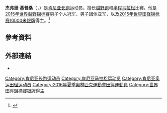 {{noteTA
|T=zh-hans:杰弗里·基普桑;zh-hant:傑弗里·基普桑;zh-cn:杰弗里·基普桑;zh-tw:傑佛瑞·吉普桑;zh-hk:謝菲·甘普生;
|1=zh-hans:杰弗里;zh-hant:傑弗里;zh-cn:杰弗里;zh-tw:傑佛瑞;zh-hk:謝菲;
|2=zh-hans:基普桑;zh-hant:基普桑;zh-cn:基普桑;zh-tw:吉普桑;zh-hk:甘普生;
}}
{{Infobox sportsperson
| name                      = Geoffrey Kipsang Kamworor
| image                     = 10000 m men final Beijing 2015.jpg
| image_size                = 
| alt                       = 
| caption                   = 
| headercolor               = 
| real_name                 = 
| native_name               = 
| native_name_lang          = 
| romanizedname             = 
| english_name              = 
| birth_name                = 
| nickname                  = 
| nationality               = {{KEN}}
| national_team             = {{KEN}}
| ethnicity                 = 
| hometown                  = 
| citizenship               = 
| birth_date                = {{Birth date and age|year=1992|month=11|day=22}}
| birth_place               = {{KEN}}裂谷省Chepkorio
| death_date                = 
| death_place               = 
| resting_place             = 
| resting_place_coordinates = 
| monuments                 = 
| residence                 = {{KEN}}裂谷省
| education                 = 
| alma_mater                = 
| occupation                = 
| years_active              = 2010 -
| employer                  = 
| agent                     = 
| height                    = {{height|m=1.72}}
| weight                    = {{weight|kg=58}}
| spouse                    = 
| life_partner              = 
| other_interests           = 
| website                   = 
| module                    = 
| country                   = {{KEN}}
| sport                     = 田徑
| disability                = 
| disability_class          = 
| rank                      = 
| event                     = 中長跑、長跑
| universityteam            = 
| collegeteam               = 
| league                    = 
| league_type               = 
| club                      = 
| team                      = 
| turnedpro                 = 
| partner                   = 
| former_partner            = 
| coach                     = Patrick Sang
| retired                   = 
| coaching                  = 
| module2                   = 
| worlds                    = 
{{ubl
|'''2011年IAAF世界越野錦標賽（U20 Race）'''：第一名
|'''2011年IAAF世界越野錦標賽（U20 Race）'''：Team第一名
|'''2014年世界半程馬拉松錦標賽'''：半程馬拉松第一名
|'''2014年世界半程馬拉松錦標賽'''：Team第二名
|'''2015年IAAF世界越野錦標賽（Senior Race）'''：第一名
|'''2015年IAAF世界越野錦標賽（Senior Race）'''：Team第二名
|'''2015年世界田徑錦標賽'''：10000公尺第二名
|'''2016年世界半程馬拉松錦標賽'''：半程馬拉松第一名
|'''2016年世界半程馬拉松錦標賽'''：Team第一名
|'''2017年IAAF世界越野錦標賽（Senior Race）'''：第一名
|'''2017年IAAF世界越野錦標賽（Senior Race）'''：Team第二名
|'''2017年世界田徑錦標賽'''：10000公尺第六名
|'''2018年世界半程馬拉松錦標賽'''：半程馬拉松第一名
|'''2018年世界半程馬拉松錦標賽'''：Team第二名
}}
| regionals                 = 
| nationals                 = 
{{ubl
|'''2011年Prefontaine經典賽'''：10000公尺第十名
|'''2015年Prefontaine經典賽'''：10000公尺第三名
|'''2016年Prefontaine經典賽'''：5000公尺第二名
|'''2017年Prefontaine經典賽'''：5000公尺第三名
}}
| olympics                  = 
{{ubl
|'''2016年夏季奧林匹克運動會'''：10000公尺第11名
}}
| paralympics               = 
| highestranking            = 
| pb                        = 
{{ubl
|'''1500公尺'''：3分48.15秒 （2010年）
|'''3000公尺'''：7分51.55秒 （2017年）
|'''5000公尺'''：12分59.98秒 （2016年）
|'''10000公尺'''：26分52.65秒 （2015年）
|'''10公里'''：27分44秒 （2014年）
|'''15公里'''：41分41秒 （2016年）
|'''20公里'''：56分02秒 （2013年）
|'''半程馬拉松'''：58分54秒 （2013年）
|'''25公里'''：1小時13分08秒 （2014年）
|'''30公里'''：1小時27分37秒 （2014年）
|'''馬拉松'''：2小時06分12秒 （2012年）
}}
| medaltemplates            = 
{{MedalCountry|{{KEN}}}}
{{MedalSport|男子田徑}}
{{MedalCompetition|IAAF世界越野錦標賽（U20 Race）}}
{{MedalGold|2011年西班牙安達盧西亞韋爾瓦省蓬塔翁布里亞|}}
{{MedalGold|2011年西班牙安達盧西亞韋爾瓦省蓬塔翁布里亞|Team}}
{{MedalCompetition|世界半程馬拉松錦標賽}}
{{MedalGold|2014年丹麥哥本哈根|半程馬拉松}}
{{MedalSilver|2014年丹麥哥本哈根|Team}}
{{MedalGold|2016年英國威爾斯卡地夫|半程馬拉松}}
{{MedalGold|2016年英國威爾斯卡地夫|Team}}
{{MedalGold|2018年西班牙瓦倫西亞|半程馬拉松}}
{{MedalSilver|2018年西班牙瓦倫西亞|Team}}
{{MedalCompetition|IAAF世界越野錦標賽（Senior Race）}}
{{MedalGold|2015年中國貴州省貴陽市清鎮市|}}
{{MedalSilver|2015年中國貴州省貴陽市清鎮市|Team}}
{{MedalGold|2017年烏干達坎帕拉|}}
{{MedalSilver|2017年烏干達坎帕拉|Team}}
{{MedalCompetition|Prefontaine經典賽}}
{{MedalBronze|2015年美國俄勒岡州雷恩縣尤金|10000公尺}}
{{MedalSilver|2016年美國俄勒岡州雷恩縣尤金|5000公尺}}
{{MedalBronze|2017年美國俄勒岡州雷恩縣尤金|5000公尺}}
{{MedalCompetition|世界田徑錦標賽}}
{{MedalSilver|2015年中國北京市|10000公尺}}
| show-medals               = 
| module3                   = 
| updated                   = 2016年11月15日
}}
'''杰弗里·基普桑'''（{{lang|en|Geoffrey Kipsang Kamworor}}，{{bd|1992年|11月22日||}}）是[[肯尼亚|肯尼亚]][[长跑|长跑]]运动员，擅长[[越野跑|越野跑]]和[[半程马拉松|半程马拉松]]比赛。他是[[2015年世界越野锦标赛|2015年世界越野锦标赛]]男子个人冠军、男子团体亚军，以及[[2015年世界田径锦标赛|2015年世界田径锦标赛]][[10000米|10000米]][[银牌|银牌]]得主。<ref>{{Cite web |url=http://www.bbc.com/sport/0/athletics/34026627 |title=Mo Farah wins 10,000m World Championships gold |access-date=2015-08-28 |archive-date=2015-11-05 |archive-url=https://web.archive.org/web/20151105234452/http://www.bbc.com/sport/0/athletics/34026627 |dead-url=no }}</ref>

== 參考資料 ==
{{Reflist}}

== 外部連結 ==
*{{IAAF name|262444}}

{{世界半程馬拉松男子金牌}}
{{DEFAULTSORT:Kipsang, Geoffrey}}
[[Category:肯尼亚长跑运动员|Category:肯尼亚长跑运动员]]
[[Category:肯尼亚马拉松运动员|Category:肯尼亚马拉松运动员]]
[[Category:肯尼亚奥运田径运动员|Category:肯尼亚奥运田径运动员]]
[[Category:2016年夏季奧林匹克運動會田徑運動員|Category:2016年夏季奧林匹克運動會田徑運動員]]
[[Category:世界田徑錦標賽银牌得主|Category:世界田徑錦標賽银牌得主]]
{{kenya-bio-stub}}